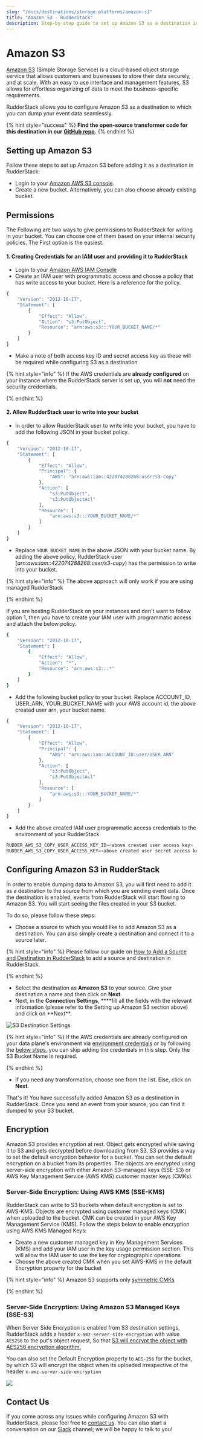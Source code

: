 ```yaml
---
slug: "/docs/destinations/storage-platforms/amazon-s3"
title: "Amazon S3 - RudderStack"
description: Step-by-step guide to set up Amazon S3 as a destination in RudderStack.
---
```


# Amazon S3

[Amazon S3](https://aws.amazon.com/s3/) \(Simple Storage Service\) is a cloud-based object storage service that allows customers and businesses to store their data securely, and at scale. With an easy to use interface and management features, S3 allows for effortless organizing of data to meet the business-specific requirements.

RudderStack allows you to configure Amazon S3 as a destination to which you can dump your event data seamlessly.

{% hint style="success" %}
**Find the open-source transformer code for this destination in our**
[**GitHub
repo**](https://github.com/rudderlabs/rudder-transformer/tree/master/v0/destinations/s3)**.**
{% endhint %}

## Setting up Amazon S3

Follow these steps to set up Amazon S3 before adding it as a destination in RudderStack:

- Login to your [Amazon AWS S3 console](https://aws.amazon.com/console/).
- Create a new bucket. Alternatively, you can also choose already existing bucket.

## Permissions

The Following are two ways to give permissions to RudderStack for writing in your bucket. You can choose one of them based on your internal security policies. The First option is the easiest.

#### 1. Creating Credentials for an IAM user and providing it to RudderStack

- Login to your [Amazon AWS IAM Console](https://console.aws.amazon.com/iam/home?region=us-east-1)
- Create an IAM user with programmatic access and choose a policy that has write access to your bucket. Here is a reference for the policy.

```javascript
{
    "Version": "2012-10-17",
    "Statement": [
        {
            "Effect": "Allow",
            "Action": "s3:PutObject",
            "Resource": "arn:aws:s3:::YOUR_BUCKET_NAME/*"
        }
    ]
}
```

- Make a note of both access key ID and secret access key as these will be required while configuring S3 as a destination

{% hint style="info" %}
If the AWS credentials are **already configured** on your instance where the RudderStack server is set up, you will **not** need the security credentials.

{% endhint %}

#### 2. Allow RudderStack user to write into your bucket

- In order to allow RudderStack user to write into your bucket, you have to add the following JSON in your bucket policy.

```javascript
{
    "Version": "2012-10-17",
    "Statement": [
        {
            "Effect": "Allow",
            "Principal": {
                "AWS": "arn:aws:iam::422074288268:user/s3-copy"
            },
            "Action": [
                "s3:PutObject",
                "s3:PutObjectAcl"
            ],
            "Resource": [
                "arn:aws:s3:::YOUR_BUCKET_NAME/*"
            ]
        }
    ]
}
```

- Replace `YOUR_BUCKET_NAME` in the above JSON with your bucket name. By adding the above policy, RudderStack user \(_arn:aws:iam::422074288268:user/s3-copy_\) has the permission to write into your bucket.

{% hint style="info" %}
The above approach will only work if you are using managed RudderStack

{% endhint %}

If you are hosting RudderStack on your instances and don't want to follow option 1, then you have to create your IAM user with programmatic access and attach the below policy.

```bash
{
    "Version": "2012-10-17",
    "Statement": [
        {
            "Effect": "Allow",
            "Action": "*",
            "Resource": "arn:aws:s3:::*"
        }
    ]
}
```

- Add the following bucket policy to your bucket. Replace ACCOUNT_ID, USER_ARN, YOUR_BUCKET_NAME with your AWS account id, the above created user arn, your bucket name.

```javascript
{
    "Version": "2012-10-17",
    "Statement": [
        {
            "Effect": "Allow",
            "Principal": {
                "AWS": "arn:aws:iam::ACCOUNT_ID:user/USER_ARN"
            },
            "Action": [
                "s3:PutObject",
                "s3:PutObjectAcl"
            ],
            "Resource": [
                "arn:aws:s3:::YOUR_BUCKET_NAME/*"
            ]
        }
    ]
}
```

- Add the above created IAM user programmatic access credentials to the environment of your RudderStack

```javascript
RUDDER_AWS_S3_COPY_USER_ACCESS_KEY_ID=<above created user access key>
RUDDER_AWS_S3_COPY_USER_ACCESS_KEY=<above created user secret access key>
```

## **Configuring** Amazon S3 **in RudderStack**

In order to enable dumping data to Amazon S3, you will first need to add it as a destination to the source from which you are sending event data. Once the destination is enabled, events from RudderStack will start flowing to Amazon S3. You will start seeing the files created in your S3 bucket.

To do so, please follow these steps:

- Choose a source to which you would like to add Amazon S3 as a destination. You can also simply create a destination and connect it to a source later.

{% hint style="info" %}
Please follow our guide on [How to Add a Source and Destination in RudderStack](https://docs.rudderstack.com/how-to-guides/adding-source-and-destination-rudderstack) to add a source and destination in RudderStack.

{% endhint %}

- Select the destination as **Amazon S3** to your source. Give your destination a name and then click on **Next**.
- Next, in the **Connection Settings**, \***\*fill all the fields with the relevant information \(please refer to the Setting up Amazon S3 section above\) and click on **Next\*\*.

![S3 Destination Settings](../../.gitbook/assets/screenshot-2020-06-01-at-2.29.13-pm.png)

{% hint style="info" %}
If the AWS credentials are already configured on your data plane's environment via [environment credentials](https://docs.aws.amazon.com/sdk-for-go/v1/developer-guide/configuring-sdk.html#specifying-credentials) or by following the [below steps](https://docs.rudderstack.com/destinations-guides/amazon-s3#permissions), you can skip adding the credentials in this step. Only the S3 Bucket Name is required.

{% endhint %}

- If you need any transformation, choose one from the list. Else, click on **Next**.

That's it! You have successfully added Amazon S3 as a destination in RudderStack. Once you send an event from your source, you can find it dumped to your S3 bucket.

## Encryption

Amazon S3 provides encryption at rest. Object gets encrypted while saving it to S3 and gets decrypted before downloading from S3. S3 provides a way to set the default encryption behavior for a bucket. You can set the default encryption on a bucket from its properties. The objects are encrypted using server-side encryption with either Amazon S3-managed keys \(SSE-S3\) or AWS Key Management Service \(AWS KMS\) customer master keys \(CMKs\).

### Server-Side Encryption: Using AWS KMS \(SSE-KMS\) <a id="sse"></a>

RudderStack can write to S3 buckets when default encryption is set to AWS-KMS. Objects are encrypted using customer managed keys \(CMK\) when uploaded to the bucket. CMK can be created in your AWS Key Management Service \(KMS\). Follow the steps below to enable encryption using AWS KMS Managed Keys:

- Create a new customer managed key in Key Management Services \(KMS\) and add your IAM user in the key usage permission section. This will allow the IAM user to use the key for cryptographic operations
- Choose the above created CMK when you set AWS-KMS in the default Encryption property for the bucket

{% hint style="info" %}
Amazon S3 supports only [symmetric CMKs](https://docs.aws.amazon.com/kms/latest/developerguide/symm-asymm-concepts.html#symmetric-cmks)

{% endhint %}

### Server-Side Encryption: Using Amazon S3 Managed Keys \(SSE-S3\) <a id="sse"></a>

When Server Side Encryption is enabled from S3 destination settings, RudderStack adds a header `x-amz-server-side-encryption` with value `AES256` to the put's object request, So that [S3 will encrypt the object with AES256 encryption algorithm.](https://docs.aws.amazon.com/AmazonS3/latest/dev/SSEUsingRESTAPI.html)

You can also set the Default Encryption property to `AES-256` for the bucket, by which S3 will encrypt the object when its uploaded irrespective of the header `x-amz-server-side-encryption`

![](../../.gitbook/assets/screenshot-2020-06-01-at-2.58.08-pm.png)

## Contact Us

If you come across any issues while configuring Amazon S3 with RudderStack, please feel free to [contact us](mailto:%20docs@rudderstack.com). You can also start a conversation on our [Slack](https://resources.rudderstack.com/join-rudderstack-slack) channel; we will be happy to talk to you!
